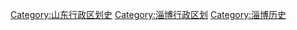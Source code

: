 [[Category:山东行政区划史|Category:山东行政区划史]]
[[Category:淄博行政区划|Category:淄博行政区划]]
[[Category:淄博历史|Category:淄博历史]]